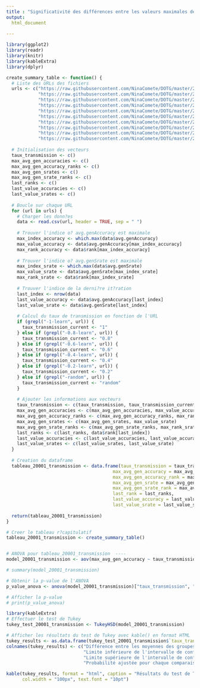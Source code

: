 ```yaml
---
title : "Significativité des différences entre les valeurs maximales de précision moyenne (max_avg_gen_accuracy) des connaissances respectivement atteintes dans les  populations d'agents dont la durée de vie moyenne est de 30001 itérations (période = 20001) selon le taux de transmission aléatoire (random) ou effectif (0.2 ; 0.4 ; 0.6 ; 0.7 ; 0.8 ; 1"
output:
  html_document
    
---
```


```r

library(ggplot2)
library(readr)
library(knitr)
library(kableExtra)
library(dplyr)

create_summary_table <- function() {
  # Liste des URLs des fichiers
  urls <- c("https://raw.githubusercontent.com/NinaComete/DOTG/master/20001-1-learn/average.csv",
            "https://raw.githubusercontent.com/NinaComete/DOTG/master/20001-0.8-learn/average.csv",
            "https://raw.githubusercontent.com/NinaComete/DOTG/master/20001-0.6-learn/average.csv",
            "https://raw.githubusercontent.com/NinaComete/DOTG/master/20001-0.4-learn/average.csv",
            "https://raw.githubusercontent.com/NinaComete/DOTG/master/20001-0.2-learn/average.csv",
            "https://raw.githubusercontent.com/NinaComete/DOTG/master/20001-1-random/average.csv",
            "https://raw.githubusercontent.com/NinaComete/DOTG/master/20001-0.8-random/average.csv",
            "https://raw.githubusercontent.com/NinaComete/DOTG/master/20001-0.6-random/average.csv",
            "https://raw.githubusercontent.com/NinaComete/DOTG/master/20001-0.4-random/average.csv",
            "https://raw.githubusercontent.com/NinaComete/DOTG/master/20001-0.2-random/average.csv")
  
  # Initialisation des vecteurs
  taux_transmission <- c()
  max_avg_gen_accuracies <- c()
  max_avg_gen_accuracy_ranks <- c()
  max_avg_gen_srates <- c()
  max_avg_gen_srate_ranks <- c()
  last_ranks <- c()
  last_value_accuracies <- c()
  last_value_srates <- c()
  
  # Boucle sur chaque URL
  for (url in urls) {
    # Charger les donn?es
    data <- read.csv(url, header = TRUE, sep = " ")
    
    # Trouver l'indice o? avg.genAccuracy est maximale
    max_index_accuracy <- which.max(data$avg.genAccuracy)
    max_value_accuracy <- data$avg.genAccuracy[max_index_accuracy]
    max_rank_accuracy <- data$rank[max_index_accuracy]
    
    # Trouver l'indice o? avg.genSrate est maximale
    max_index_srate <- which.max(data$avg.genSrate)
    max_value_srate <- data$avg.genSrate[max_index_srate]
    max_rank_srate <- data$rank[max_index_srate]
    
    # Trouver l'indice de la derni?re it?ration
    last_index <- nrow(data)
    last_value_accuracy <- data$avg.genAccuracy[last_index]
    last_value_srate <- data$avg.genSrate[last_index]
    
    # Calcul du taux de transmission en fonction de l'URL
    if (grepl("-1-learn", url)) {
      taux_transmission_current <- "1"
    } else if (grepl("-0.8-learn", url)) {
      taux_transmission_current <- "0.8"
    } else if (grepl("-0.6-learn", url)) {
      taux_transmission_current <- "0.6"
    } else if (grepl("-0.4-learn", url)) {
      taux_transmission_current <- "0.4"
    } else if (grepl("-0.2-learn", url)) {
      taux_transmission_current <- "0.2"
    } else if (grepl("-random", url)) {
      taux_transmission_current <- "random"
    } 
    
    # Ajouter les informations aux vecteurs
    taux_transmission <- c(taux_transmission, taux_transmission_current)
    max_avg_gen_accuracies <- c(max_avg_gen_accuracies, max_value_accuracy)
    max_avg_gen_accuracy_ranks <- c(max_avg_gen_accuracy_ranks, max_rank_accuracy)
    max_avg_gen_srates <- c(max_avg_gen_srates, max_value_srate)
    max_avg_gen_srate_ranks <- c(max_avg_gen_srate_ranks, max_rank_srate)
    last_ranks <- c(last_ranks, data$rank[last_index])
    last_value_accuracies <- c(last_value_accuracies, last_value_accuracy)
    last_value_srates <- c(last_value_srates, last_value_srate)
  }
  
  # Creation du dataframe
  tableau_20001_transmission <- data.frame(taux_transmission = taux_transmission,
                                        max_avg_gen_accuracy = max_avg_gen_accuracies,
                                        max_avg_gen_accuracy_rank = max_avg_gen_accuracy_ranks,
                                        max_avg_gen_srate = max_avg_gen_srates,
                                        max_avg_gen_srate_rank = max_avg_gen_srate_ranks,
                                        last_rank = last_ranks,
                                        last_value_accuracy = last_value_accuracies,
                                        last_value_srate = last_value_srates)
  
  return(tableau_20001_transmission)
}

# Creer le tableau r?capitulatif
tableau_20001_transmission <- create_summary_table()


# ANOVA pour tableau_20001_transmission  ----
model_20001_transmission <- aov(max_avg_gen_accuracy ~ taux_transmission, data = tableau_20001_transmission)

# summary(model_20001_transmission)

# Obtenir la p-value de l'ANOVA
p_value_anova <- anova(model_20001_transmission)["taux_transmission", "Pr(>F)"]

# Afficher la p-value
# print(p_value_anova)

library(kableExtra)
# Effectuer le test de Tukey
tukey_test_20001_transmission <- TukeyHSD(model_20001_transmission)

# Afficher les résultats du test de Tukey avec kable() en format HTML
tukey_results <- as.data.frame(tukey_test_20001_transmission$`taux_transmission`)
colnames(tukey_results) <- c("Différence entre les moyennes des groupes comparés (diff)", 
                             "Limite inférieure de l'intervalle de confiance à 95% pour la différence entre les moyennes", 
                             "Limite supérieure de l'intervalle de confiance à 95% pour la différence entre les moyennes", 
                             "Probabilité ajustée pour chaque comparaison (significatif si <0.05)")

kable(tukey_results, format = "html", caption = "Résultats du test de Tukey (HSD) appliqué aux valeurs maximales de précision moyenne des connaissances atteintes dans les différentes populations où la durée de vie moyenne des agents est de 30001 itérations (péride = 20001) et selon le taux de transmission aléatoire (random) et effectif (0.2 ; 0.4 ; 0.6 ; 0.8 ; 1)",
      col.width = "100px", text.font = "10pt")
 
```


